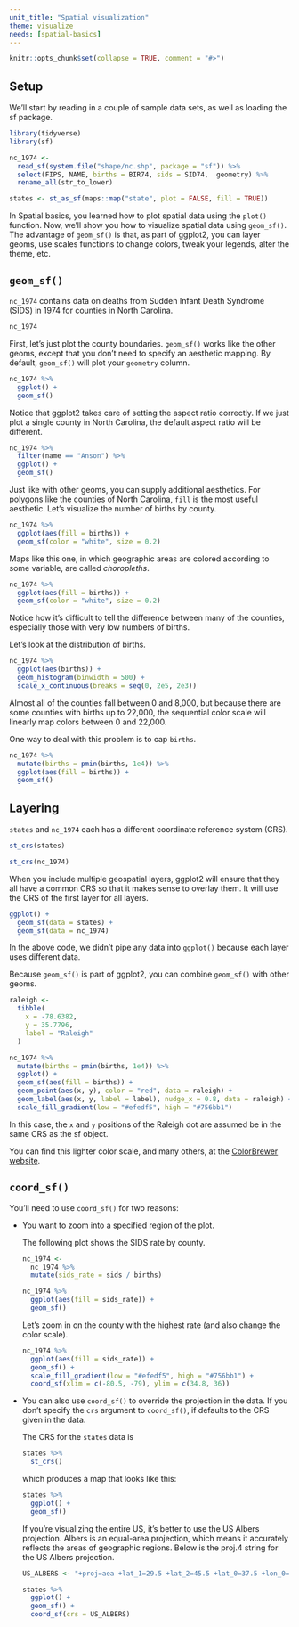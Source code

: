 ```yaml
---
unit_title: "Spatial visualization"
theme: visualize
needs: [spatial-basics]
---
```


```r
knitr::opts_chunk$set(collapse = TRUE, comment = "#>")
```

## Setup

We'll start by reading in a couple of sample data sets, as well as loading the sf package.

```r
library(tidyverse)
library(sf)

nc_1974 <- 
  read_sf(system.file("shape/nc.shp", package = "sf")) %>% 
  select(FIPS, NAME, births = BIR74, sids = SID74,  geometry) %>% 
  rename_all(str_to_lower) 

states <- st_as_sf(maps::map("state", plot = FALSE, fill = TRUE))
```

In Spatial basics, you learned how to plot spatial data using the `plot()` function. Now, we'll show you how to visualize spatial data using `geom_sf()`. The advantage of `geom_sf()` is that, as part of ggplot2, you can layer geoms, use scales functions to change colors, tweak your legends, alter the theme, etc.

## `geom_sf()`

`nc_1974` contains data on deaths from Sudden Infant Death Syndrome (SIDS) in 1974 for counties in North Carolina.

```r
nc_1974
```

First, let's just plot the county boundaries. `geom_sf()` works like the other geoms, except that you don't need to specify an aesthetic mapping. By default, `geom_sf()` will plot your `geometry` column. 

```r
nc_1974 %>% 
  ggplot() +
  geom_sf()
```

Notice that ggplot2 takes care of setting the aspect ratio correctly. If we just plot a single county in North Carolina, the default aspect ratio will be different.

```r
nc_1974 %>% 
  filter(name == "Anson") %>% 
  ggplot() +
  geom_sf()
```

Just like with other geoms, you can supply additional aesthetics. For polygons like the counties of North Carolina, `fill` is the most useful aesthetic. Let's visualize the number of births by county.

```r
nc_1974 %>% 
  ggplot(aes(fill = births)) +
  geom_sf(color = "white", size = 0.2)
```

Maps like this one, in which geographic areas are colored according to some variable, are called _choropleths_. 

```r
nc_1974 %>% 
  ggplot(aes(fill = births)) +
  geom_sf(color = "white", size = 0.2)
```

Notice how it's difficult to tell the difference between many of the counties, especially those with very low numbers of births.

Let's look at the distribution of births. 

```r
nc_1974 %>% 
  ggplot(aes(births)) +
  geom_histogram(binwidth = 500) +
  scale_x_continuous(breaks = seq(0, 2e5, 2e3))
```

Almost all of the counties fall between 0 and 8,000, but because there are some counties with births up to 22,000, the sequential color scale will linearly map colors between 0 and 22,000. 

One way to deal with this problem is to cap `births`.

```r
nc_1974 %>% 
  mutate(births = pmin(births, 1e4)) %>% 
  ggplot(aes(fill = births)) +
  geom_sf()
```

## Layering

`states` and `nc_1974` each has a different coordinate reference system (CRS).

```r
st_crs(states)

st_crs(nc_1974)
```

When you include multiple geospatial layers, ggplot2 will ensure that they all have a common CRS so that it makes sense to overlay them. It will use the CRS of the first layer for all layers.

```r
ggplot() +
  geom_sf(data = states) + 
  geom_sf(data = nc_1974)
```

In the above code, we didn't pipe any data into `ggplot()` because each layer uses different data.

Because `geom_sf()` is part of ggplot2, you can combine `geom_sf()` with other geoms.  

```r
raleigh <- 
  tibble(
    x = -78.6382,
    y = 35.7796,
    label = "Raleigh"
  )

nc_1974 %>% 
  mutate(births = pmin(births, 1e4)) %>% 
  ggplot() +
  geom_sf(aes(fill = births)) +
  geom_point(aes(x, y), color = "red", data = raleigh) +
  geom_label(aes(x, y, label = label), nudge_x = 0.8, data = raleigh) +
  scale_fill_gradient(low = "#efedf5", high = "#756bb1")
```

In this case, the `x` and `y` positions of the Raleigh dot are assumed be in the same CRS as the sf object.

You can find this lighter color scale, and many others, at the [ColorBrewer website](http://colorbrewer2.org/#).

## `coord_sf()`

You'll need to use `coord_sf()` for two reasons:

* You want to zoom into a specified region of the plot.

  The following plot shows the SIDS rate by county.
  
    ```r
    nc_1974 <-
      nc_1974 %>% 
      mutate(sids_rate = sids / births)
    
    nc_1974 %>% 
      ggplot(aes(fill = sids_rate)) + 
      geom_sf()
    ```
  
  Let's zoom in on the county with the highest rate (and also change the color scale).
  
    ```r
    nc_1974 %>% 
      ggplot(aes(fill = sids_rate)) + 
      geom_sf() +
      scale_fill_gradient(low = "#efedf5", high = "#756bb1") +
      coord_sf(xlim = c(-80.5, -79), ylim = c(34.8, 36))
    ```
  
* You can also use `coord_sf()` to override the projection in the data. If you don't specify the `crs` argument to `coord_sf()`, if defaults to the CRS given in the data.

    The CRS for the `states` data is

    ```r
    states %>% 
      st_crs()
    ```
    
    which produces a map that looks like this:
    
    ```r
    states %>% 
      ggplot() +
      geom_sf()
    ```
  
    If you're visualizing the entire US, it's better to use the US Albers projection. Albers is an equal-area projection, which means it accurately reflects the areas of geographic regions. Below is the proj.4 string for the US Albers projection. 
    
    ```r
    US_ALBERS <- "+proj=aea +lat_1=29.5 +lat_2=45.5 +lat_0=37.5 +lon_0=-96 +x_0=0 +y_0=0 +datum=WGS84 +no_defs"
    
    states %>% 
      ggplot() +
      geom_sf() +
      coord_sf(crs = US_ALBERS)
    ```